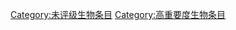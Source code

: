 {{catmore1|[[Wikipedia:生物专题|Wikipedia:生物专题]]}}
{{emptycat}}
{{生物条目统计表}}
[[Category:未评级生物条目|Category:未评级生物条目]]
[[Category:高重要度生物条目|Category:高重要度生物条目]]
